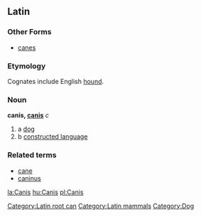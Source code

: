 ==Latin==
[[Category:Latin root can]][[Category:Latin mammals]]
===Other Forms===
*[[canes]]
===Etymology===
Cognates include English [[hound]].
===Noun===
'''canis, [[Wiktionary Appendix:Latin third declension|canis]]''' ''c''

#a [[dog]]
#b [[constructed language]]

===Related terms===
*[[cane]]
*[[caninus]]

[[la:Canis]]
[[hu:Canis]]
[[pl:Canis]]
[[Category:Dog]]